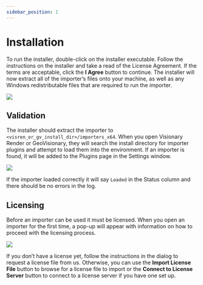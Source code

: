 ```yaml
---
sidebar_position: 1
---
```


# Installation

To run the installer, double-click on the installer executable. Follow the instructions on the installer and take a read of the License Agreement. If the terms are acceptable, click the **I Agree** button to continue. The installer will now extract all of the importer’s files onto your machine, as well as any Windows redistributable files that are required to run the importer.

![](/img/importers-and-exporters/importers/installer.png)

## Validation

The installer should extract the importer to `<visren_or_gv_install_dir>/importers_x64`. When you open Visionary Render or GeoVisionary, they will search the install directory for importer plugins and attempt to load them into the environment. If an importer is found, it will be added to the Plugins page in the Settings window.

![](/img/importers-and-exporters/importers/plugins.png)

If the importer loaded correctly it will say `Loaded` in the Status column and there should be no errors in the log.

## Licensing

Before an importer can be used it must be licensed. When you open an importer for the first time, a pop-up will appear with information on how to proceed with the licensing process.

![](/img/importers-and-exporters/importers/license.png)

If you don’t have a license yet, follow the instructions in the dialog to request a license file from us. Otherwise, you can use the **Import License File** button to browse for a license file to import or the **Connect to License Server** button to connect to a license server if you have one set up.
